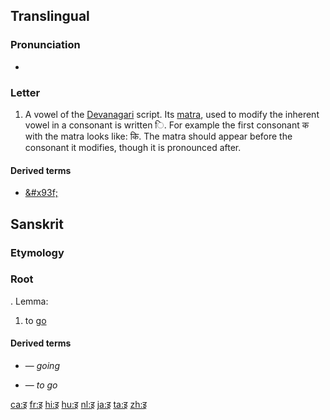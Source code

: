 {{Devanagari character info|hex=0907|name=DEVANAGARI LETTER I|image=[[File:Deva-i.png|100px]]}}
{{also|ड|ड़|ङ}}
==Translingual==

===Pronunciation===
* {{IPA|/i/|/ɪ/|lang=mul}} {{qualifier|may vary by language}}

===Letter===
{{mul-Deva|i}}

# A vowel of the [[Devanagari]] script.  Its [[matra]], used to modify the inherent vowel in a consonant is written &#x093F;.  For example the first consonant क with the matra looks like: कि.  The matra should appear before the consonant it modifies, though it is pronounced after.

====Derived terms====
* [[&#x93f;]]

==Sanskrit==

===Etymology===

===Root===
{{head|sa|root|sc=Deva|tr=√i}}. Lemma: {{term|एति|sc=Deva|tr=eti|lang=sa}}

# to [[go]]

====Derived terms====
* {{term|sc=Deva|अय|tr=aya|lang=sa}} &mdash; ''going''
* {{term|sc=Deva|एति|tr=eti|lang=sa}} &mdash; ''to go''

[[ca:इ]]
[[fr:इ]]
[[hi:इ]]
[[hu:इ]]
[[nl:इ]]
[[ja:इ]]
[[ta:इ]]
[[zh:इ]]